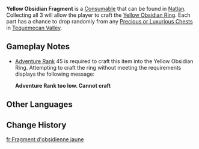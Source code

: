 {{Item Infobox
|id           = 120858
|image        = Item Yellow Obsidian Fragment.png
|type         = Consumable
|group        = Obsidian Fragments
|invCategory  = Precious Items
|quality      = 4
|description  = An obsidian fragment with engraved patterns styled like those of the Children of Echoes, which you obtained by chance while exploring. It appears that you could form a full ring using three of them, though what that will achieve, you cannot tell.
|source1      = [[Chest|Precious & Luxurious Chests]] in [[Tequemecan Valley]]
}}
'''Yellow Obsidian Fragment''' is a [[Consumable]] that can be found in [[Natlan]]. Collecting all 3 will allow the player to craft the [[Yellow Obsidian Ring]]. Each part has a chance to drop randomly from any [[Chest|Precious or Luxurious Chests]] in [[Tequemecan Valley]].

==Gameplay Notes==
* [[Adventure Rank]] 45 is required to craft this item into the Yellow Obsidian Ring. Attempting to craft the ring without meeting the requirements displays the following message:
*; '''Adventure Rank too low. Cannot craft'''

==Other Languages==
{{Other Languages
|en       = Yellow Obsidian Fragment
|zhs      = 明黄曜石断片
|zhs_rm   = 
|zht      = 明黃曜石斷片
|zht_rm   = 
|ja       = 黄曜石の欠片
|ja_rm    = Kiyouseki no Kakera{{Assumed}}
|ko       = 명황색 흑요석 조각
|es       = Fragmento de obsidiana anaranjado
|fr       = Fragment d'obsidienne jaune
|ru       = Жёлтый фрагмент обсидиана
|th       = Yellow Obsidian Fragment
|vi       = Mảnh Đá Obsidian Ánh Vàng
|de       = Hellgelbes Obsidian-Bruchstück
|id       = Yellow Obsidian Fragment
|pt       = Fragmento de Obsidiana Amarelo
|tr       = Sarı Obsidiyen Parçası
|it       = Frammento d'ossidiana gialla
}}

==Change History==
{{Change History|5.0}}

[[fr:Fragment d'obsidienne jaune]]